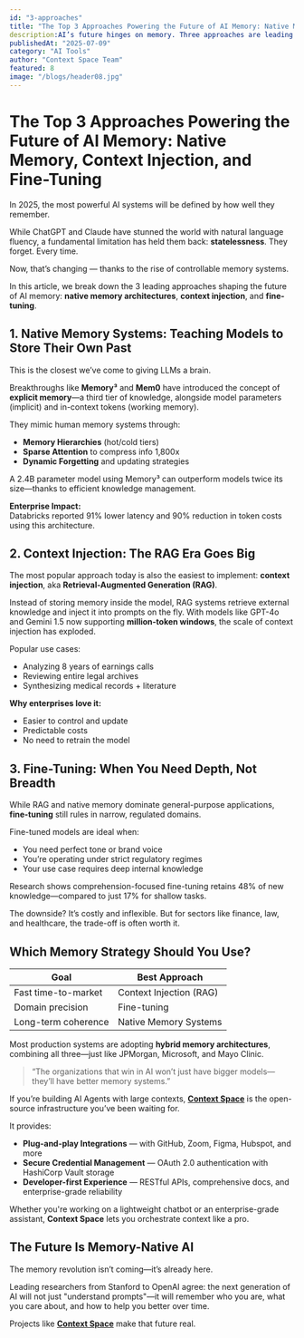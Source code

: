 ```yaml
---
id: "3-approaches"
title: "The Top 3 Approaches Powering the Future of AI Memory: Native Memory, Context Injection, and Fine-Tuning"
description:AI’s future hinges on memory. Three approaches are leading the charge: native memory systems (like Memory³) that give models long-term recall, context injection (RAG) for dynamic knowledge retrieval, and fine-tuning for domain-specific precision."
publishedAt: "2025-07-09"
category: "AI Tools"
author: "Context Space Team"
featured: 8
image: "/blogs/header08.jpg"
---
```



# The Top 3 Approaches Powering the Future of AI Memory: Native Memory, Context Injection, and Fine-Tuning

In 2025, the most powerful AI systems will be defined by how well they remember.

While ChatGPT and Claude have stunned the world with natural language fluency, a fundamental limitation has held them back: **statelessness**. They forget. Every time. 

Now, that’s changing — thanks to the rise of controllable memory systems.

In this article, we break down the 3 leading approaches shaping the future of AI memory: **native memory architectures**, **context injection**, and **fine-tuning**. 

## 1. Native Memory Systems: Teaching Models to Store Their Own Past

This is the closest we’ve come to giving LLMs a brain.

Breakthroughs like **Memory³** and **Mem0** have introduced the concept of **explicit memory**—a third tier of knowledge, alongside model parameters (implicit) and in-context tokens (working memory).

They mimic human memory systems through:

- **Memory Hierarchies** (hot/cold tiers)
- **Sparse Attention** to compress info 1,800x
- **Dynamic Forgetting** and updating strategies

A 2.4B parameter model using Memory³ can outperform models twice its size—thanks to efficient knowledge management.

**Enterprise Impact:**  
Databricks reported 91% lower latency and 90% reduction in token costs using this architecture.


## 2. Context Injection: The RAG Era Goes Big

The most popular approach today is also the easiest to implement: **context injection**, aka **Retrieval-Augmented Generation (RAG)**.  

Instead of storing memory inside the model, RAG systems retrieve external knowledge and inject it into prompts on the fly. With models like GPT-4o and Gemini 1.5 now supporting **million-token windows**, the scale of context injection has exploded.

Popular use cases:
- Analyzing 8 years of earnings calls  
- Reviewing entire legal archives  
- Synthesizing medical records + literature  

**Why enterprises love it:**
- Easier to control and update  
- Predictable costs  
- No need to retrain the model  


## 3. Fine-Tuning: When You Need Depth, Not Breadth

While RAG and native memory dominate general-purpose applications, **fine-tuning** still rules in narrow, regulated domains.

Fine-tuned models are ideal when:
- You need perfect tone or brand voice  
- You’re operating under strict regulatory regimes  
- Your use case requires deep internal knowledge  

Research shows comprehension-focused fine-tuning retains 48% of new knowledge—compared to just 17% for shallow tasks.

The downside? It’s costly and inflexible. But for sectors like finance, law, and healthcare, the trade-off is often worth it.


## Which Memory Strategy Should You Use?

| Goal                     | Best Approach         |
|--------------------------|------------------------|
| Fast time-to-market      | Context Injection (RAG) |
| Domain precision         | Fine-tuning             |
| Long-term coherence      | Native Memory Systems   |

Most production systems are adopting **hybrid memory architectures**, combining all three—just like JPMorgan, Microsoft, and Mayo Clinic.


> “The organizations that win in AI won’t just have bigger models—they’ll have better memory systems.” 

If you’re building AI Agents with large contexts, [**Context Space**](https://github.com/context-space/context-space) is the open-source infrastructure you’ve been waiting for.

It provides:

- **Plug-and-play Integrations** — with GitHub, Zoom, Figma, Hubspot, and more
- **Secure Credential Management** — OAuth 2.0 authentication with HashiCorp Vault storage
- **Developer-first Experience** — RESTful APIs, comprehensive docs, and enterprise-grade reliability

Whether you're working on a lightweight chatbot or an enterprise-grade assistant, **Context Space** lets you orchestrate context like a pro.


## The Future Is Memory-Native AI

The memory revolution isn’t coming—it’s already here.

Leading researchers from Stanford to OpenAI agree: the next generation of AI will not just "understand prompts"—it will remember who you are, what you care about, and how to help you better over time.


Projects like **[Context Space](https://github.com/context-space/context-space)** make that future real. 
